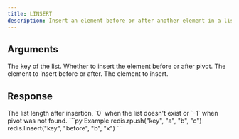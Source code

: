 ```yaml
---
title: LINSERT
description: Insert an element before or after another element in a list
---
```


## Arguments

<ParamField body="key" type="string" required>
    The key of the list.
</ParamField>



<ParamField body="direction" type="before | after" required>
    Whether to insert the element before or after pivot.
</ParamField>



<ParamField body="pivot" type="TValue" required>
    The element to insert before or after.
</ParamField>



<ParamField body="value" type="TValue" required>
    The element to insert.
</ParamField>

## Response

<ResponseField type="integer" required>
The list length after insertion, `0` when the list doesn't exist or `-1` when pivot was not found.
</ResponseField>

<RequestExample>
```py Example
redis.rpush("key", "a", "b", "c")
redis.linsert("key", "before", "b", "x")
```
</RequestExample>
